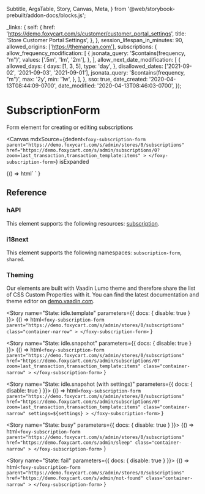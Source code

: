   Subtitle,
  ArgsTable,
  Story,
  Canvas,
  Meta,
} from '@web/storybook-prebuilt/addon-docs/blocks.js';

  _links: {
    self: {
      href: 'https://demo.foxycart.com/s/customer/customer_portal_settings',
      title: 'Store Customer Portal Settings',
    },
  },
  session_lifespan_in_minutes: 90,
  allowed_origins: ['https://themancan.com'],
  subscriptions: {
    allow_frequency_modification: [
      {
        jsonata_query: '$contains(frequency, "m")',
        values: ['.5m', '1m', '2m'],
      },
    ],
    allow_next_date_modification: [
      {
        allowed_days: {
          days: [1, 3, 5],
          type: 'day',
        },
        disallowed_dates: ['2021-09-02', '2021-09-03', '2021-09-01'],
        jsonata_query: '$contains(frequency, "m")',
        max: '2y',
        min: '1w',
      },
    ],
  },
  sso: true,
  date_created: '2020-04-13T08:44:09-0700',
  date_modified: '2020-04-13T08:46:03-0700',
});

<Meta title="Forms / SubscriptionForm" />

# SubscriptionForm

<Subtitle>Form element for creating or editing subscriptions</Subtitle>

<Canvas
  mdxSource={dedent`
    <foxy-subscription-form
      parent="https://demo.foxycart.com/s/admin/stores/0/subscriptions"
      href="https://demo.foxycart.com/s/admin/subscriptions/0?zoom=last_transaction,transaction_template:items"
    >
    </foxy-subscription-form>
  `}
  isExpanded
>
  <Story name="Playground">
    {() =>
      html`
        <foxy-subscription-form
          parent="https://demo.foxycart.com/s/admin/stores/0/subscriptions"
          href="https://demo.foxycart.com/s/admin/subscriptions/0?zoom=last_transaction,transaction_template:items"
          class="container-narrow"
        >
        </foxy-subscription-form>
      `
    }
  </Story>
</Canvas>

## Reference

<ArgsTable of="foxy-subscription-form" />

### hAPI

This element supports the following resources: [subscription](https://api.foxycart.com/rels/subscription).

### i18next

This element supports the following namespaces: `subscription-form`, `shared`.

### Theming

Our elements are built with Vaadin Lumo theme and therefore share the list of CSS Custom Properties with it. You can find the latest documentation and theme editor on [demo.vaadin.com](https://demo.vaadin.com/lumo-editor/).

<Story name="State: idle.template" parameters={{ docs: { disable: true } }}>
  {() =>
    html`
      <foxy-subscription-form
        parent="https://demo.foxycart.com/s/admin/stores/0/subscriptions"
        class="container-narrow"
      >
      </foxy-subscription-form>
    `
  }
</Story>

<Story name="State: idle.snapshot" parameters={{ docs: { disable: true } }}>
  {() =>
    html`
      <foxy-subscription-form
        parent="https://demo.foxycart.com/s/admin/stores/0/subscriptions"
        href="https://demo.foxycart.com/s/admin/subscriptions/0?zoom=last_transaction,transaction_template:items"
        class="container-narrow"
      >
      </foxy-subscription-form>
    `
  }
</Story>

<Story name="State: idle.snapshot (with settings)" parameters={{ docs: { disable: true } }}>
  {() =>
    html`
      <foxy-subscription-form
        parent="https://demo.foxycart.com/s/admin/stores/0/subscriptions"
        href="https://demo.foxycart.com/s/admin/subscriptions/0?zoom=last_transaction,transaction_template:items"
        class="container-narrow"
        settings=${settings}
      >
      </foxy-subscription-form>
    `
  }
</Story>

<Story name="State: busy" parameters={{ docs: { disable: true } }}>
  {() =>
    html`
      <foxy-subscription-form
        parent="https://demo.foxycart.com/s/admin/stores/0/subscriptions"
        href="https://demo.foxycart.com/s/admin/sleep"
        class="container-narrow"
      >
      </foxy-subscription-form>
    `
  }
</Story>

<Story name="State: fail" parameters={{ docs: { disable: true } }}>
  {() =>
    html`
      <foxy-subscription-form
        parent="https://demo.foxycart.com/s/admin/stores/0/subscriptions"
        href="https://demo.foxycart.com/s/admin/not-found"
        class="container-narrow"
      >
      </foxy-subscription-form>
    `
  }
</Story>
